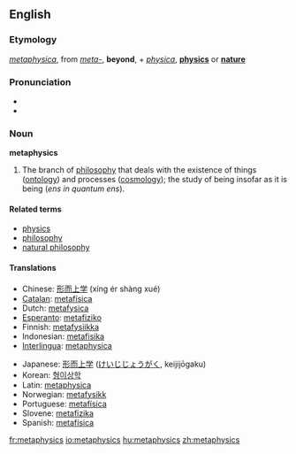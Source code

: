 ==English==

===Etymology===
{{Gr.}} ''[[metaphysica]]'', from ''[[meta-]]'', '''beyond''', + ''[[physica]]'', '''[[physics]]''' or '''[[nature]]'''

===Pronunciation===
*{{IPA|/mɛtəˈfɪzɪks/}}
*{{AHD|mĕ'təfĭziks}}

===Noun===
'''metaphysics'''

# The branch of [[philosophy]] that deals with the existence of things ([[ontology]]) and processes ([[cosmology]]); the study of being insofar as it is being (''ens in quantum ens'').

====Related terms====
*[[physics]]
*[[philosophy]]
*[[natural philosophy]]

====Translations====
{{top}}
*Chinese: [[形而上学]] (xíng ér shàng xué)
*[[Catalan]]: [[metafísica]] {{f}}
*Dutch: [[metafysica]]
*[[Esperanto]]: [[metafiziko]]
*Finnish: [[metafysiikka]]
*Indonesian: [[metafisika]]
*[[Interlingua]]: [[metaphysica]]
{{mid}}
*Japanese: [[形而上学]] ([[けいじじょうがく]], keijijōgaku)
*Korean: [[형이상학]]
*Latin: [[metaphysica]] {{f}}
*Norwegian: [[metafysikk]]
*Portuguese: [[metafísica]] {{f}}
*Slovene: [[metafizika]] {{f}}
*Spanish: [[metafísica]] {{f}}
{{bottom}}

[[fr:metaphysics]]
[[io:metaphysics]]
[[hu:metaphysics]]
[[zh:metaphysics]]